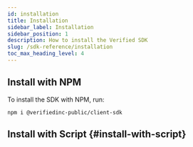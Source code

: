 ```yaml
---
id: installation
title: Installation
sidebar_label: Installation
sidebar_position: 1
description: How to install the Verified SDK
slug: /sdk-reference/installation
toc_max_heading_level: 4
---
```




## Install with NPM

To install the SDK with NPM, run:

```
npm i @verifiedinc-public/client-sdk
```


## Install with Script <Chip label="Coming Soon" variant="outlined" size="small" color="primary"/> {#install-with-script}